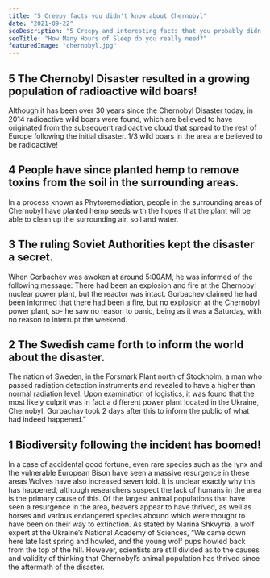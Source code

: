 ```yaml
---
title: "5 Creepy facts you didn't know about Chernobyl"
date: "2021-09-22"
seoDescription: "5 Creepy and interesting facts that you probably didn't know about the Chernobyl Disaster."
seoTitle: "How Many Hours of Sleep do you really need?"
featuredImage: "chernobyl.jpg"
---
```

## 5 The Chernobyl Disaster resulted in a growing population of radioactive wild boars!

Although it has been over 30 years since the Chernobyl Disaster today, in 2014 
radioactive wild boars were found, which are believed to have originated from the subsequent 
radioactive cloud that spread to the rest of Europe following the initial disaster. 1/3 wild 
boars in the area are believed to be radioactive!

## 4 People have since planted hemp to remove toxins from the soil in the surrounding areas.
In a process known as Phytoremediation, people in the surrounding areas of Chernobyl have planted hemp seeds with the hopes that the plant will be able to clean up the surrounding air, soil and water.

## 3 The ruling Soviet Authorities kept the disaster a secret.
When Gorbachev was awoken at around 5:00AM, he was informed of the following message: There had been an explosion and fire at the Chernobyl nuclear power plant, but the reactor was intact.
Gorbachev claimed he had been informed that there had been a fire, but no explosion at the Chernobyl power plant, so- he saw no reason to panic, being as it was a Saturday, with no reason to interrupt the weekend.

## 2 The Swedish came forth to inform the world about the disaster.
The nation of Sweden, in the Forsmark Plant north of Stockholm, a man who passed radiation detection instruments and revealed to have a higher than normal radiation level.
Upon examination of logistics, it was found that the most likely culprit was in fact a different power plant located in the Ukraine, Chernobyl.
Gorbachav took 2 days after this to inform the public of what had indeed happened.”

## 1 Biodiversity following the incident has boomed!

In a case of accidental good fortune, even rare species such as the lynx and the vulnerable European Bison have seen a massive resurgence in these areas
Wolves have also increased seven fold. It is unclear exactly why this has happened, although researchers suspect the lack of humans in the area is the primary cause of this.
Of the largest animal populations that have seen a resurgence in the area, beavers appear to have thrived, as well as horses and various endangered species abound which were thought to have been on their way to extinction.
As stated by Marina Shkvyria, a wolf expert at the Ukraine’s National Academy of Sciences, “We came down here late last spring and howled, and the young wolf pups howled back from the top of the hill.
However, scientists are still divided as to the causes and validity of thinking that Chernobyl’s animal population has thrived since the aftermath of the disaster.

